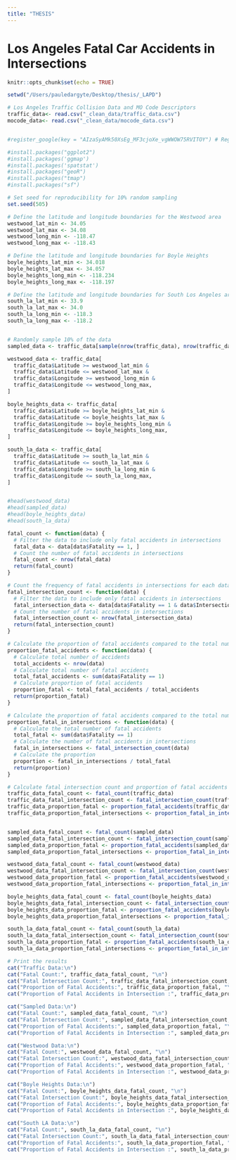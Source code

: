 ```yaml
---
title: "THESIS"
---
```


# Los Angeles Fatal Car Accidents in Intersections

```r

knitr::opts_chunk$set(echo = TRUE)

setwd("/Users/pauledargyte/Desktop/thesis/_LAPD")

# Los Angeles Traffic Collision Data and MO Code Descriptors
traffic_data<- read.csv("_clean_data/traffic_data.csv")
mocode_data<- read.csv("_clean_data/mocode_data.csv")


#register_google(key = "AIzaSyAMk50XsEg_MF3cjoXe_vgWWOW75RVITOY") # Register Google API key
```


```r
#install.packages("ggplot2")
#install.packages('ggmap')
#install.packages('spatstat')
#install.packages("geoR")
#install.packages("tmap")
#install.packages("sf")
```

```r
# Set seed for reproducibility for 10% random sampling 
set.seed(505)

# Define the latitude and longitude boundaries for the Westwood area
westwood_lat_min <- 34.05
westwood_lat_max <- 34.08
westwood_long_min <- -118.47
westwood_long_max <- -118.43

# Define the latitude and longitude boundaries for Boyle Heights
boyle_heights_lat_min <- 34.018
boyle_heights_lat_max <- 34.057
boyle_heights_long_min <- -118.234
boyle_heights_long_max <- -118.197

# Define the latitude and longitude boundaries for South Los Angeles area
south_la_lat_min <- 33.9
south_la_lat_max <- 34.0
south_la_long_min <- -118.3
south_la_long_max <- -118.2


# Randomly sample 10% of the data
sampled_data <- traffic_data[sample(nrow(traffic_data), nrow(traffic_data) * 0.1), ]

westwood_data <- traffic_data[
  traffic_data$Latitude >= westwood_lat_min &
  traffic_data$Latitude <= westwood_lat_max &
  traffic_data$Longitude >= westwood_long_min &
  traffic_data$Longitude <= westwood_long_max,
]

boyle_heights_data <- traffic_data[
  traffic_data$Latitude >= boyle_heights_lat_min &
  traffic_data$Latitude <= boyle_heights_lat_max &
  traffic_data$Longitude >= boyle_heights_long_min &
  traffic_data$Longitude <= boyle_heights_long_max,
]

south_la_data <- traffic_data[
  traffic_data$Latitude >= south_la_lat_min &
  traffic_data$Latitude <= south_la_lat_max &
  traffic_data$Longitude >= south_la_long_min &
  traffic_data$Longitude <= south_la_long_max,
]


#head(westwood_data)
#head(sampled_data)
#head(boyle_heights_data)
#head(south_la_data)
```

```r
fatal_count <- function(data) {
  # Filter the data to include only fatal accidents in intersections
  fatal_data <- data[data$Fatality == 1, ]
  # Count the number of fatal accidents in intersections
  fatal_count <- nrow(fatal_data)
  return(fatal_count)
}

# Count the frequency of fatal accidents in intersections for each dataset
fatal_intersection_count <- function(data) {
  # Filter the data to include only fatal accidents in intersections
  fatal_intersection_data <- data[data$Fatality == 1 & data$Intersection == "Yes", ]
  # Count the number of fatal accidents in intersections
  fatal_intersection_count <- nrow(fatal_intersection_data)
  return(fatal_intersection_count)
}

# Calculate the proportion of fatal accidents compared to the total number of accidents for each dataset
proportion_fatal_accidents <- function(data) {
  # Calculate total number of accidents
  total_accidents <- nrow(data)
  # Calculate total number of fatal accidents
  total_fatal_accidents <- sum(data$Fatality == 1)
  # Calculate proportion of fatal accidents
  proportion_fatal <- total_fatal_accidents / total_accidents
  return(proportion_fatal)
}

# Calculate the proportion of fatal accidents compared to the total number of fatal accidents
proportion_fatal_in_intersections <- function(data) {
  # Calculate the total number of fatal accidents
  total_fatal <- sum(data$Fatality == 1)
  # Calculate the number of fatal accidents in intersections
  fatal_in_intersections <- fatal_intersection_count(data)
  # Calculate the proportion
  proportion <- fatal_in_intersections / total_fatal
  return(proportion)
}

# Calculate fatal intersection count and proportion of fatal accidents for each dataset
traffic_data_fatal_count <- fatal_count(traffic_data)
traffic_data_fatal_intersection_count <- fatal_intersection_count(traffic_data)
traffic_data_proportion_fatal <- proportion_fatal_accidents(traffic_data)
traffic_data_proportion_fatal_intersections <- proportion_fatal_in_intersections(traffic_data)


sampled_data_fatal_count <- fatal_count(sampled_data)
sampled_data_fatal_intersection_count <- fatal_intersection_count(sampled_data)
sampled_data_proportion_fatal <- proportion_fatal_accidents(sampled_data)
sampled_data_proportion_fatal_intersections <- proportion_fatal_in_intersections(sampled_data)

westwood_data_fatal_count <- fatal_count(westwood_data)
westwood_data_fatal_intersection_count <- fatal_intersection_count(westwood_data)
westwood_data_proportion_fatal <- proportion_fatal_accidents(westwood_data)
westwood_data_proportion_fatal_intersections <- proportion_fatal_in_intersections(westwood_data)

boyle_heights_data_fatal_count <- fatal_count(boyle_heights_data)
boyle_heights_data_fatal_intersection_count <- fatal_intersection_count(boyle_heights_data)
boyle_heights_data_proportion_fatal <- proportion_fatal_accidents(boyle_heights_data)
boyle_heights_data_proportion_fatal_intersections <- proportion_fatal_in_intersections(boyle_heights_data)

south_la_data_fatal_count <- fatal_count(south_la_data)
south_la_data_fatal_intersection_count <- fatal_intersection_count(south_la_data)
south_la_data_proportion_fatal <- proportion_fatal_accidents(south_la_data)
south_la_data_proportion_fatal_intersections <- proportion_fatal_in_intersections(south_la_data)

# Print the results
cat("Traffic Data:\n")
cat("Fatal Count:", traffic_data_fatal_count, "\n")
cat("Fatal Intersection Count:", traffic_data_fatal_intersection_count, "\n")
cat("Proportion of Fatal Accidents:", traffic_data_proportion_fatal, "\n\n")
cat("Proportion of Fatal Accidents in Intersection :", traffic_data_proportion_fatal_intersections, "\n\n")

cat("Sampled Data:\n")
cat("Fatal Count:", sampled_data_fatal_count, "\n")
cat("Fatal Intersection Count:", sampled_data_fatal_intersection_count, "\n")
cat("Proportion of Fatal Accidents:", sampled_data_proportion_fatal, "\n\n")
cat("Proportion of Fatal Accidents in Intersection :", sampled_data_proportion_fatal_intersections, "\n\n")

cat("Westwood Data:\n")
cat("Fatal Count:", westwood_data_fatal_count, "\n")
cat("Fatal Intersection Count:", westwood_data_fatal_intersection_count, "\n")
cat("Proportion of Fatal Accidents:", westwood_data_proportion_fatal, "\n\n")
cat("Proportion of Fatal Accidents in Intersection :", westwood_data_proportion_fatal_intersections, "\n\n")

cat("Boyle Heights Data:\n")
cat("Fatal Count:", boyle_heights_data_fatal_count, "\n")
cat("Fatal Intersection Count:", boyle_heights_data_fatal_intersection_count, "\n")
cat("Proportion of Fatal Accidents:", boyle_heights_data_proportion_fatal, "\n")
cat("Proportion of Fatal Accidents in Intersection :", boyle_heights_data_proportion_fatal_intersections, "\n\n")

cat("South LA Data:\n")
cat("Fatal Count:", south_la_data_fatal_count, "\n")
cat("Fatal Intersection Count:", south_la_data_fatal_intersection_count, "\n")
cat("Proportion of Fatal Accidents:", south_la_data_proportion_fatal, "\n")
cat("Proportion of Fatal Accidents in Intersection :", south_la_data_proportion_fatal_intersections, "\n\n")



```







    
